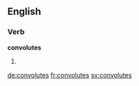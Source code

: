 
==English==

===Verb===
'''convolutes'''

# {{third-person singular of|convolute}}

[[de:convolutes]]
[[fr:convolutes]]
[[sv:convolutes]]